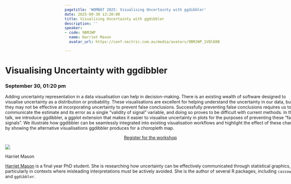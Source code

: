 ```yaml
---
pagetitle: 'WOMBAT 2025: Visualising Uncertainty with ggdibbler'
date: 2025-09-30 13:20:00
title: Visualising Uncertainty with ggdibbler
description: ''
speaker:
- code: 9BMJWP
  name: Harriet Mason
  avatar_url: https://conf.nectric.com.au/media/avatars/9BMJWP_1VQl68B.jpg

---
```


:::::: {.grid style="width: 100vw;  transform: translateX(-20%);"}
::: {#sponsors_banner .g-col-12 .title}
# Visualising Uncertainty with ggdibbler

### September 30, 01:20 pm
:::

::: {.g-col-12 .full_text_block style="min-width: 640px; max-width:1080px; margin: 0 auto"}

Adding uncertainty representation in a data visualisation can help in decision-making. There is an existing wealth of software designed to visualise uncertainty as a distribution or probability. These visualisations are excellent for helping understand the uncertainty in our data, but they may not be effective at incorporating uncertainty to prevent false conclusions. Successfully preventing false conclusions requires us to communicate the estimate and its error as a single “validity of signal” variable, and doing so proves to be difficult with current methods. In this talk, we introduce ggdibbler, a ggplot extension that makes it easier to visualise uncertainty in plots for the purposes of preventing these “false signals”. We illustrate how ggdibbler can be seamlessly integrated into existing visualisation workflows and highlight the effect of these changes by showing the alternative visualisations ggdibbler produces for a choropleth map.



:::{.register-btn style="width: 20%; margin: 0 auto; display: block"}
[Register for the workshop](https://events.humanitix.com/wombat-2025-day-2-workshop)
:::



::: speaker

:::{.speaker-header}
![](https://conf.nectric.com.au/media/avatars/9BMJWP_1VQl68B.jpg) 
:::

:::{.speaker-name}
Harriet Mason
:::

:::{.speaker-bio}
[Harriet Mason](https://harrietmason.netlify.app/) is a final year PhD student. She is researching how uncertainty can be effectively communicated through statistical graphics, particularly in contexts where misleading interpretations must be actively avoided. She is the author of several R packages, including `cassowaryr` and `ggdibbler`.
:::

:::



:::

<div>

</div>
::::::

```{=html}
<style>
#title-block-header {
display: none !important;
}
</style>
```
